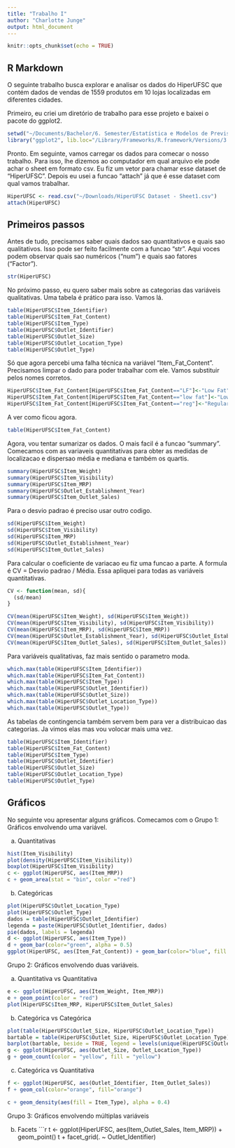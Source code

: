 ```yaml
---
title: "Trabalho I"
author: "Charlotte Junge"
output: html_document
---
```


```r
knitr::opts_chunk$set(echo = TRUE)
```

## R Markdown

O seguinte trabalho busca explorar e analisar os dados do HiperUFSC que contém dados de vendas de 1559 produtos em 10 lojas localizadas em diferentes cidades.

Primeiro, eu criei um diretório de trabalho para esse projeto e baixei o pacote do ggplot2.
```r
setwd("~/Documents/Bachelor/6. Semester/Estatística e Modelos de Previsao")
library("ggplot2", lib.loc="/Library/Frameworks/R.framework/Versions/3.5/Resources/library")
```

Pronto. Em seguinte, vamos carregar os dados para comecar o nosso trabalho. Para isso, lhe dizemos ao computador em qual arquivo ele pode achar o sheet em formato csv. Eu fiz um vetor para chamar esse dataset de "HiperUFSC". Depois eu usei a funcao "attach" já que é esse dataset com qual vamos trabalhar.

```r
HiperUFSC <- read.csv("~/Downloads/HiperUFSC Dataset - Sheet1.csv")
attach(HiperUFSC)
```

## Primeiros passos

Antes de tudo, precisamos saber quais dados sao quantitativos e quais sao qualitativos. Isso pode ser feito facilmente com a funcao "str". Aqui voces podem observar quais sao numéricos ("num") e quais sao fatores ("Factor").

```r
str(HiperUFSC)
```

No próximo passo, eu quero saber mais sobre as categorias das variáveis qualitativas. Uma tabela é prático para isso. Vamos lá.

```r
table(HiperUFSC$Item_Identifier)
table(HiperUFSC$Item_Fat_Content)
table(HiperUFSC$Item_Type)
table(HiperUFSC$Outlet_Identifier)
table(HiperUFSC$Outlet_Size)
table(HiperUFSC$Outlet_Location_Type)
table(HiperUFSC$Outlet_Type)

```

Só que agora percebi uma falha técnica na variável "Item_Fat_Content". Precisamos limpar o dado para poder trabalhar com ele. Vamos substituir pelos nomes corretos. 

```r
HiperUFSC$Item_Fat_Content[HiperUFSC$Item_Fat_Content=="LF"]<-"Low Fat"
HiperUFSC$Item_Fat_Content[HiperUFSC$Item_Fat_Content=="low fat"]<-"Low Fat"
HiperUFSC$Item_Fat_Content[HiperUFSC$Item_Fat_Content=="reg"]<-"Regular"
```

A ver como ficou agora.

```r
table(HiperUFSC$Item_Fat_Content)
```

Agora, vou tentar sumarizar os dados. O mais facil é a funcao "summary". Comecamos com as variaveis quantitativas para obter as medidas de localizacao e dispersao média e mediana e também os quartis.

```r
summary(HiperUFSC$Item_Weight)
summary(HiperUFSC$Item_Visibility)
summary(HiperUFSC$Item_MRP)
summary(HiperUFSC$Outlet_Establishment_Year)
summary(HiperUFSC$Item_Outlet_Sales)
```

Para o desvio padrao é preciso usar outro codigo.

```r
sd(HiperUFSC$Item_Weight)
sd(HiperUFSC$Item_Visibility)
sd(HiperUFSC$Item_MRP)
sd(HiperUFSC$Outlet_Establishment_Year)
sd(HiperUFSC$Item_Outlet_Sales)
```

Para calcular o coeficiente de variacao eu fiz uma funcao a parte. A formula é CV = Desvio padrao / Média. Essa apliquei para todas as variáveis quantitativas. 

```r
CV <- function(mean, sd){
  (sd/mean)
}

CV(mean(HiperUFSC$Item_Weight), sd(HiperUFSC$Item_Weight))
CV(mean(HiperUFSC$Item_Visibility), sd(HiperUFSC$Item_Visibility))
CV(mean(HiperUFSC$Item_MRP), sd(HiperUFSC$Item_MRP))
CV(mean(HiperUFSC$Outlet_Establishment_Year), sd(HiperUFSC$Outlet_Establishment_Year))
CV(mean(HiperUFSC$Item_Outlet_Sales), sd(HiperUFSC$Item_Outlet_Sales))
```

Para variáveis qualitativas, faz mais sentido o parametro moda.


```r
which.max(table(HiperUFSC$Item_Identifier))
which.max(table(HiperUFSC$Item_Fat_Content))
which.max(table(HiperUFSC$Item_Type))
which.max(table(HiperUFSC$Outlet_Identifier))
which.max(table(HiperUFSC$Outlet_Size))
which.max(table(HiperUFSC$Outlet_Location_Type))
which.max(table(HiperUFSC$Outlet_Type))
```

As tabelas de contingencia também servem bem para ver a distribuicao das categorias.
Ja vimos elas mas vou volocar mais uma vez. 

```r
table(HiperUFSC$Item_Identifier)
table(HiperUFSC$Item_Fat_Content)
table(HiperUFSC$Item_Type)
table(HiperUFSC$Outlet_Identifier)
table(HiperUFSC$Outlet_Size)
table(HiperUFSC$Outlet_Location_Type)
table(HiperUFSC$Outlet_Type)

```

## Gráficos

No seguinte vou apresentar alguns gráficos. Comecamos com o Grupo 1: Gráficos envolvendo uma variável.

a) Quantitativas

```r
hist(Item_Visibility)
plot(density(HiperUFSC$Item_Visibility))
boxplot(HiperUFSC$Item_Visibility)
c <- ggplot(HiperUFSC, aes(Item_MRP))
c + geom_area(stat = "bin", color ="red")
```

b) Categóricas

```r
plot(HiperUFSC$Outlet_Location_Type)
plot(HiperUFSC$Outlet_Type) 
dados = table(HiperUFSC$Outlet_Identifier) 
legenda = paste(HiperUFSC$Outlet_Identifier, dados)  
pie(dados, labels = legenda)
d <- ggplot(HiperUFSC, aes(Item_Type))
d + geom_bar(color="green", alpha = 0.5) 
ggplot(HiperUFSC, aes(Item_Fat_Content)) + geom_bar(color="blue", fill = "blue") + coord_polar(theta = "x", direction=1 ) 
```

Grupo 2: Gráficos envolvendo duas variáveis.

a) Quantitativa vs Quantitativa
```r
e <- ggplot(HiperUFSC, aes(Item_Weight, Item_MRP))
e + geom_point(color = "red") 
plot(HiperUFSC$Item_MRP, HiperUFSC$Item_Outlet_Sales)

```

b) Categórica vs Categórica
```r
plot(table(HiperUFSC$Outlet_Size, HiperUFSC$Outlet_Location_Type))
bartable = table(HiperUFSC$Outlet_Size, HiperUFSC$Outlet_Location_Type) 
barplot(bartable, beside = TRUE, legend = levels(unique(HiperUFSC$Outlet_Size))) 
g <- ggplot(HiperUFSC, aes(Outlet_Size, Outlet_Location_Type))
g + geom_count(color = "yellow", fill = "yellow")
```

c) Categórica vs Quantitativa
```r
f <- ggplot(HiperUFSC, aes(Outlet_Identifier, Item_Outlet_Sales))
f + geom_col(color="orange", fill="orange")

c + geom_density(aes(fill = Item_Type), alpha = 0.4)
```

Grupo 3: Gráficos envolvendo múltiplas variáveis

b) Facets
```r
t <- ggplot(HiperUFSC, aes(Item_Outlet_Sales, Item_MRP)) + geom_point()
t + facet_grid(. ~ Outlet_Identifier)
